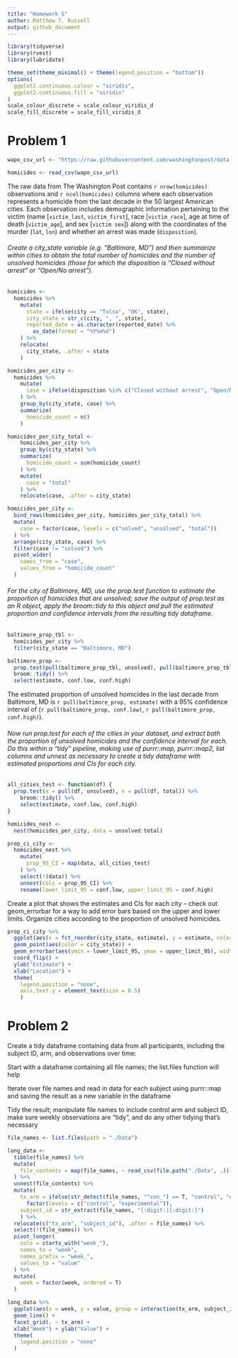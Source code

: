 ```yaml
---
title: "Homework 5"
author: Matthew T. Russell
output: github_document
---
```


```r
library(tidyverse)
library(rvest)
library(lubridate)

theme_set(theme_minimal() + theme(legend.position = "bottom"))
options(
  ggplot2.continuous.colour = "viridis",
  ggplot2.continuous.fill = "viridis"
)
scale_colour_discrete = scale_colour_viridis_d
scale_fill_discrete = scale_fill_viridis_d
```

# Problem 1

```r

wapo_csv_url <- "https://raw.githubusercontent.com/washingtonpost/data-homicides/master/homicide-data.csv"

homicides <- read_csv(wapo_csv_url)
```

The raw data from The Washington Post contains `r nrow(homicides)` observations and `r ncol(homicides)` columns where each observation represents a homicide from the last decade in the 50 largest American cities. Each observation includes demographic information pertaining to the victim (name [`victim_last`, `victim_first`], race [`victim_race`], age at time of death [`victim_age`], and sex [`victim sex`]) along with the coordinates of the murder (`lat`, `lon`) and whether an arrest was made (`disposition`). 

###### Create a city_state variable (e.g. “Baltimore, MD”) and then summarize within cities to obtain the total number of homicides and the number of unsolved homicides (those for which the disposition is “Closed without arrest” or “Open/No arrest”).

```r
homicides <-
  homicides %>% 
    mutate(
      state = ifelse(city == "Tulsa", "OK", state), 
      city_state = str_c(city, ", ", state), 
      reported_date = as.character(reported_date) %>% 
        as_date(format = "%Y%m%d")
    ) %>% 
    relocate(
      city_state, .after = state
    )

homicides_per_city <-
  homicides %>% 
    mutate(
      case = ifelse(disposition %in% c("Closed without arrest", "Open/No arrest"), "unsolved", "solved")
    ) %>% 
    group_by(city_state, case) %>% 
    summarize(
      homicide_count = n()
    )

homicides_per_city_total <- 
    homicides_per_city %>% 
    group_by(city_state) %>% 
    summarize(
      homicide_count = sum(homicide_count)
    ) %>% 
    mutate(
      case = "total"
    ) %>% 
    relocate(case, .after = city_state)

homicides_per_city <-
  bind_rows(homicides_per_city, homicides_per_city_total) %>% 
  mutate(
    case = factor(case, levels = c("solved", "unsolved", "total"))
  ) %>% 
  arrange(city_state, case) %>% 
  filter(case != "solved") %>% 
  pivot_wider(
    names_from = "case", 
    values_from = "homicide_count"
  ) 
```

###### For the city of Baltimore, MD, use the prop.test function to estimate the proportion of homicides that are unsolved; save the output of prop.test as an R object, apply the broom::tidy to this object and pull the estimated proportion and confidence intervals from the resulting tidy dataframe.

```r
baltimore_prop_tbl <-
  homicides_per_city %>% 
  filter(city_state == "Baltimore, MD")

baltimore_prop <-
  prop.test(pull(baltimore_prop_tbl, unsolved), pull(baltimore_prop_tbl, total)) %>% 
  broom::tidy() %>% 
  select(estimate, conf.low, conf.high)
```

The estimated proportion of unsolved homicides in the last decade from Baltimore, MD is `r pull(baltimore_prop, estimate)` with a 95% confidence interval of (`r pull(baltimore_prop, conf.low)`, `r pull(baltimore_prop, conf.high)`).

###### Now run prop.test for each of the cities in your dataset, and extract both the proportion of unsolved homicides and the confidence interval for each. Do this within a “tidy” pipeline, making use of purrr::map, purrr::map2, list columns and unnest as necessary to create a tidy dataframe with estimated proportions and CIs for each city.

```r
all_cities_test <- function(df) {
  prop.test(x = pull(df, unsolved), n = pull(df, total)) %>% 
    broom::tidy() %>% 
    select(estimate, conf.low, conf.high)
}

homicides_nest <-
  nest(homicides_per_city, data = unsolved:total)

prop_ci_city <-
  homicides_nest %>% 
    mutate(
      prop_95_CI = map(data, all_cities_test)
    ) %>% 
    select(!(data)) %>% 
    unnest(cols = prop_95_CI) %>% 
    rename(lower_limit_95 = conf.low, upper_limit_95 = conf.high)
```

Create a plot that shows the estimates and CIs for each city – check out geom_errorbar for a way to add error bars based on the upper and lower limits. Organize cities according to the proportion of unsolved homicides.

```r
prop_ci_city %>% 
  ggplot(aes(x = fct_reorder(city_state, estimate), y = estimate, color = city_state)) +
  geom_point(aes(color = city_state)) +
  geom_errorbar(aes(ymin = lower_limit_95, ymax = upper_limit_95), width = 0.5) +
  coord_flip() +
  ylab("Estimate") +
  xlab("Location") +
  theme(
    legend.position = "none",
    axis.text.y = element_text(size = 8.5)
    )
```

# Problem 2

Create a tidy dataframe containing data from all participants, including the subject ID, arm, and observations over time:

Start with a dataframe containing all file names; the list.files function will help

Iterate over file names and read in data for each subject using purrr::map and saving the result as a new variable in the dataframe

Tidy the result; manipulate file names to include control arm and subject ID, make sure weekly observations are “tidy”, and do any other tidying that’s necessary

```r
file_names <- list.files(path = "./Data")

long_data <- 
  tibble(file_names) %>%
  mutate(
    file_contents = map(file_names, ~ read_csv(file.path("./Data", .))) 
  ) %>% 
  unnest(file_contents) %>% 
  mutate(
    tx_arm = ifelse(str_detect(file_names, "^con_") == T, "control", "experimental") %>% 
      factor(levels = c("control", "experimental")), 
    subject_id = str_extract(file_names, "[:digit:][:digit:]")
    ) %>% 
  relocate(c("tx_arm", "subject_id"), .after = file_names) %>% 
  select(!(file_names)) %>% 
  pivot_longer(
    cols = starts_with("week_"), 
    names_to = "week",
    names_prefix = "week_",
    values_to = "value"
  ) %>% 
  mutate(
    week = factor(week, ordered = T)
  )
```

```r
long_data %>% 
  ggplot(aes(x = week, y = value, group = interaction(tx_arm, subject_id), color = tx_arm)) +
  geom_line() +
  facet_grid(. ~ tx_arm) +
  xlab("Week") + ylab("Value") +
  theme(
    legend.position = "none"
  )
```

